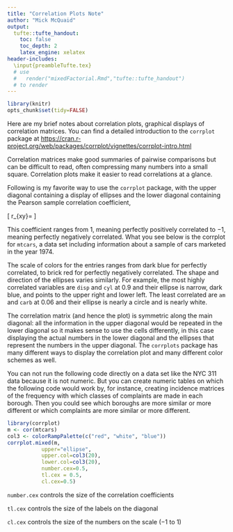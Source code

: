 ```yaml
---
title: "Correlation Plots Note"
author: "Mick McQuaid"
output:
  tufte::tufte_handout:
    toc: false
    toc_depth: 2
    latex_engine: xelatex
header-includes:
  \input{preambleTufte.tex}
  # use
  #   render("mixedFactorial.Rmd","tufte::tufte_handout")
  # to render
---
```


```r
library(knitr)
opts_chunk$set(tidy=FALSE)
```

Here are my brief notes about correlation plots, graphical displays of correlation matrices. You can find a detailed introduction to the `corrplot` package at
[https://cran.r-project.org/web/packages/corrplot/vignettes/corrplot-intro.html](https://cran.r-project.org/web/packages/corrplot/vignettes/corrplot-intro.html)

Correlation matrices make good summaries of pairwise comparisons but can be difficult to read, often compressing many numbers into a small square. Correlation plots make it easier to read correlations at a glance.

Following is my favorite way to use the `corrplot` package, with the upper diagonal containing a display of ellipses and the lower diagonal containing the Pearson sample correlation coefficient,

\[
r_{xy}= \frac{\sum^n_{i=1}(x_i-\bar x)(y_i-\bar y)}{ \sqrt{\sum^n_{i=1}(x_i-\bar x)^2} \sqrt{\sum^n_{i=1}(y_i-\bar y)^2}}
\]

This coefficient ranges from $1$, meaning perfectly positively correlated to $-1,$ meaning perfectly negatively correlated. What you see below is the corrplot for `mtcars`, a data set including information about a sample of cars marketed in the year 1974.

The scale of colors for the entries ranges from dark blue for perfectly correlated, to brick red for perfectly negatively correlated. The shape and direction of the ellipses varies similarly. For example, the most highly correlated variables are `disp` and `cyl` at $0.9$ and their ellipse is narrow, dark blue, and points to the upper right and lower left. The least correlated are `am` and `carb` at $0.06$ and their ellipse is nearly a circle and is nearly white.

The correlation matrix (and hence the plot) is symmetric along the main diagonal: all the information in the upper diagonal would be repeated in the lower diagonal so it makes sense to use the cells differently, in this case displaying the actual numbers in the lower diagonal and the ellipses that represent the numbers in the upper diagonal. The `corrplots` package has many different ways to display the correlation plot and many different color schemes as well.

You can not run the following code directly on a data set like the NYC 311 data because it is not numeric. But you can create numeric tables on which the following code would work by, for instance, creating incidence matrices of the frequency with which classes of complaints are made in each borough. Then you could see which boroughs are more similar or more different or which complaints are more similar or more different.

```r
library(corrplot)
m <- cor(mtcars)
col3 <- colorRampPalette(c("red", "white", "blue"))
corrplot.mixed(m,
	       upper="ellipse",
	       upper.col=col3(20),
	       lower.col=col3(20),
	       number.cex=0.5,
	       tl.cex = 0.5,
	       cl.cex=0.5)
```

`number.cex` controls the size of the correlation coefficients

`tl.cex` controls the size of the labels on the diagonal

`cl.cex` controls the size of the numbers on the scale ($-1$ to $1$)
